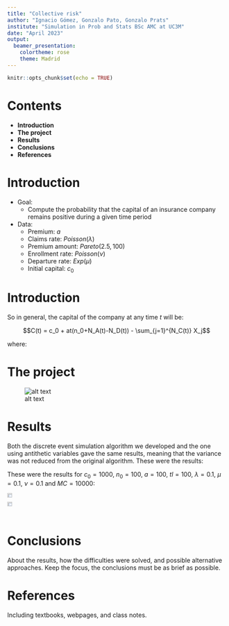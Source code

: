 ```yaml
---
title: "Collective risk"
author: "Ignacio Gómez, Gonzalo Pato, Gonzalo Prats"
institute: "Simulation in Prob and Stats BSc AMC at UC3M"
date: "April 2023"
output: 
  beamer_presentation:
    colortheme: rose
    theme: Madrid
---
```


```r
knitr::opts_chunk$set(echo = TRUE)
```

# Contents

-   **Introduction**
-   **The project**
-   **Results**
-   **Conclusions**
-   **References**

# Introduction

-   Goal:
    -   Compute the probability that the capital of an insurance company remains positive during a given time period
-   Data:
    -   Premium: $a$
    -   Claims rate: $Poisson (\lambda)$
    -   Premium amount: $Pareto (2.5, 100)$
    -   Enrollment rate: $Poisson(\nu)$
    -   Departure rate: $Exp(\mu)$
    -   Initial capital: $c_0$

# Introduction

So in general, the capital of the company at any time $t$ will be:

$$C(t) = c_0 + at(n_0+N_A(t)-N_D(t)) - \sum_{j=1}^{N_C(t)} X_j$$

where:

```{=tex}
\begin{itemize}
\item $N_A(t)$ is the number of clients that arrive by time $t$
\item $N_D(t)$ is the number of clients that leave by time $t$
\item $N_C(t)$ is the number of claims that arrive by time $t$
\item $X_j$ is the amount of the $j$-th claim
\item $n(t)$ is the number of clients at time $t$.
\end{itemize}
```
# The project

![alt text](flux.png "Title")

# Results

Both the discrete event simulation algorithm we developed and the one using antithetic variables gave the same results, meaning that the variance was not reduced from the original algorithm. These were the results:

```{=tex}
\begin{itemize}
\item Fraction of paths (simulations) that remained positive throughout their respective lengths: 0.9984
\item Mean of the final capital for those positive paths: 91573.45
\item Standard deviation of the final capital for those positive paths: 9182.815
\end{itemize}
```
These were the results for $c_0 = 1000$, $n_0 = 100$, $a = 100$, $tl = 100$, $\lambda = 0.1$, $\mu = 0.1$, $\nu = 0.1$ and $MC = 10000$:
<div style="display:flex">
  <img src="mean_final_cap.png" style="width:50%">
  <img src="densities_final_cap.png" style="width:50%">
</div>

# Conclusions

About the results, how the difficulties were solved, and possible alternative approaches. Keep the focus, the conclusions must be as brief as possible.

# References

Including textbooks, webpages, and class notes.
